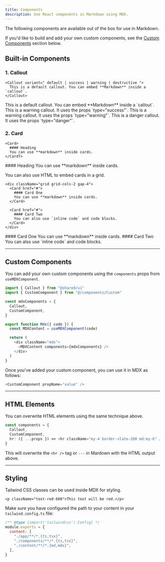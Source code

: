 ```yaml
---
title: Components
description: Use React components in Markdown using MDX.
---
```


The following components are available out of the box for use in Markdown.

If you'd like to build and add your own custom components, see the [Custom Components](#custom-components) section below.

## Built-in Components

### 1. Callout

```mdx
<Callout variant=" default | success | warning | destructive ">
  This is a default callout. You can embed **Markdown** inside a `callout`.
</Callout>
```

<Callout>
  This is a default callout. You can embed **Markdown** inside a `callout`.
</Callout>

<Callout variant="success">
  This is a warning callout. It uses the props `type="success"`.
</Callout>

<Callout variant="warning">
  This is a warning callout. It uses the props `type="warning"`.
</Callout>

<Callout variant="destructive">
  This is a danger callout. It uses the props `type="danger"`.
</Callout>

### 2. Card

```mdx
<Card>
  #### Heading
  You can use **markdown** inside cards.
</CardT>
```

<Card href="#">
  #### Heading
  You can use **markdown** inside cards.
</Card>

You can also use HTML to embed cards in a grid.

```mdx
<div className="grid grid-cols-2 gap-4">
  <Card href="#">
    #### Card One 
    You can use **markdown** inside cards.
  </Card>

  <Card href="#">
    #### Card Two 
    You can also use `inline code` and code blocks.
  </Card>
</div>
```

<div className="grid grid-cols-2 gap-4">
  <Card href="#">
    #### Card One 
    You can use **markdown** inside cards.
  </Card>

  <Card href="#">
    #### Card Two 
    You can also use `inline code` and code blocks.
  </Card>
</div>

---

## Custom Components

You can add your own custom components using the `components` props from `useMDXComponent`.

```ts title="components/mdx.tsx" {2,6}
import { Callout } from "@shared/ui"
import { CustomComponent } from "@/components/Custom"

const mdxComponents = {
  Callout,
  CustomComponent,
}

export function Mdx({ code }) {
  const MDXContent = useMDXComponent(code)

  return (
    <div className="mdx">
      <MDXContent components={mdxComponents} />
    </div>
  )
}
```

Once you've added your custom component, you can use it in MDX as follows:

```js
<CustomComponent propName="value" />
```

---

## HTML Elements

You can overwrite HTML elements using the same technique above.

```ts {4}
const components = {
  Callout,
  CustomComponent,
  hr: ({ ...props }) => <hr className="my-4 border-slate-200 md:my-6" />,
}
```

This will overwrite the `<hr />` tag or `---` in Mardown with the HTML output above.

---

## Styling

Tailwind CSS classes can be used inside MDX for styling.

```mdx
<p className="text-red-600">This text will be red.</p>
```

Make sure you have configured the path to your content in your `tailwind.config.ts` file:

```js title="tailwind.config.ts" {6}
/** @type {import('tailwindcss').Config} */
module.exports = {
  content: [
    "./app/**/*.{ts,tsx}",
    "./components/**/*.{ts,tsx}",
    "./content/**/*.{md,mdx}",
  ],
}
```
